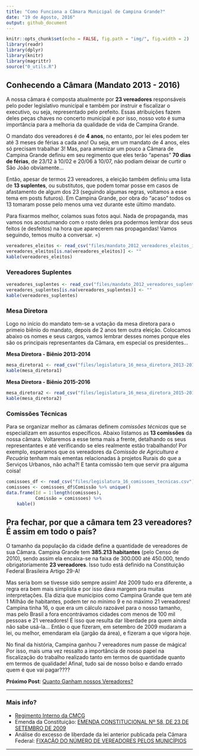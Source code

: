 ```yaml
---
title: "Como Funciona a Câmara Municipal de Campina Grande?"
date: "19 de Agosto, 2016"
output: github_document
---
```


```r
knitr::opts_chunk$set(echo = FALSE, fig.path = "img/", fig.width = 2)
library(readr)
library(dplyr)
library(knitr)
library(magrittr)
source("0_utils.R")
```

## Conhecendo a Câmara (Mandato 2013 - 2016)

A nossa câmara é composta atualmente por **23 vereadores** responsáveis pelo poder legislativo municipal e também por instruir e fiscalizar o executivo, ou seja, representado pelo prefeito. Essas atribuições fazem deles peças chaves no concerto municipal e por isso, nosso voto é suma importância para a melhoria da qualidade de vida de Campina Grande.

O mandato dos vereadores é de **4 anos**, no entanto, por lei eles podem ter até 3 meses de férias a cada ano! Ou seja, em um mandato de 4 anos, eles só precisam trabalhar 3! Mas, para amenizar um pouco a Câmara de Campina Grande definiu em seu regimento que eles terão "apenas" **70 dias de férias**, de 23/12 à 10/02 e 20/06 à 10/07, não podiam deixar de curtir o São João obviamente...

Então, apesar de termos 23 vereadores, a eleição também definiu uma lista de **13 suplentes**, ou substitutos, que podem tomar posse em casos de afastamento de algum dos 23 (seguindo algumas regras, voltamos a esse tema em posts futuros). Em Campina Grande, por obra do "acaso" todos os 13 tomaram posse pelo menos uma vez durante este último mandato. 

Para fixarmos melhor, colamos suas fotos aqui. Nada de propaganda, mas vamos nos acostumando com o rosto deles pra podermos lembrar dos seus feitos (e desfeitos) na hora que aparecerem nas propagandas! Vamos seguindo, temos muito a conversar. =)

<!-- ### Vereadores Eleitos -->

```r
vereadores_eleitos <- read_csv("files/mandato_2012_vereadores_eleitos_img.csv")
vereadores_eleitos[is.na(vereadores_eleitos)] <- ""
kable(vereadores_eleitos)
```

### Vereadores Suplentes

```r
vereadores_suplentes <- read_csv("files/mandato_2012_vereadores_suplentes_img.csv")
vereadores_suplentes[is.na(vereadores_suplentes)] <- ""
kable(vereadores_suplentes)
```

### Mesa Diretora
Logo no início do mandato tem-se a votação da mesa diretora para o primeio biênio do mandato, depois de 2 anos tem outra eleição. Colocamos abaixo os nomes e seus cargos, vamos lembrar desses nomes porque eles são os principais representantes da Câmara, em especial os presidentes... 

**Mesa Diretora - Biênio 2013-2014**
```r
mesa_diretora1 <- read_csv("files/legislatura_16_mesa_diretora_2013-2014.csv")
kable(mesa_diretora1)
```

**Mesa Diretora - Biênio 2015-2016**
```r
mesa_diretora2 <- read_csv("files/legislatura_16_mesa_diretora_2015-2016.csv")
kable(mesa_diretora2)
```

### Comissões Técnicas
Para se organizar melhor as câmaras definem *comissões técnicas* que se especializam em assuntos específicos. Abaixo listamos as **13 comissões** da nossa câmara. Voltaremos a esse tema mais a frente, detalhando os seus representantes e até verificando se eles realmente estão trabalhando! Por exemplo, esperamos que os vereadores da *Comissão de Agricultura e Pecuária* tenham mais ementas relacionadas à projetos Rurais do que a Serviços Urbanos, não acha?! E tanta comissão tem que servir pra alguma coisa!

```r
comissoes_df <- read_csv("files/legislatura_16_comissoes_tecnicas.csv")
comissoes <- comissoes_df$Comissão %>% unique()
data.frame(Id = 1:length(comissoes), 
           Comissão = comissoes) %>% 
    kable()
```

## Pra fechar, por que a câmara tem 23 vereadores? É assim em todo o país?

O tamanho da população da cidade define a quantidade de vereadores de sua Câmara. Campina Grande tem **385.213 habitantes** (pelo Censo de 2010), sendo assim ela encaixa-se na faixa de 300.000 até 450.000, tendo obrigatoriamente **23 vereadores**. Isso tudo está definido na Constituição Federal Brasileira Artigo 29-A! 

Mas seria bom se tivesse sido sempre assim! Até 2009 tudo era diferente, a regra era bem mais simplista e por isso dava margem pra muitas interpretações. Ela dizia que municípios como Campina Grande que tem até 1 Milhão de habitantes, podem ter no mínimo 9 e no máximo 21 vereadores! Campina tinha 16, o que era um cálculo razoável para o nosso tamanho, mas pelo Brasil a fora encontrávamos cidades com menos de 100 mil pessoas e 21 vereadores! É isso que resulta dar  liberdade pra quem ainda não sabe usá-la... Então o que fizeram, em setembro de 2009 mudaram a lei, ou melhor, emendaram ela (jargão da área), e fizeram a que vigora hoje. 

No final da história, Campina ganhou 7 vereadores num passe de mágica! Por isso, mais uma vez ressalto a importância de nosso papel na fiscalização do trabalho realizado tanto em termos de quantidade quanto em termos de qualidade! Afinal, tudo sai de nosso bolso e dando errado quem é que vai pagar????

**Próximo Post**: [Quanto Ganham nossos Vereadores?](quanto_ganham.md)

---

### Mais info?

* [Regimento Interno da CMCG](https://www.campinagrande.pb.leg.br/wp-content/uploads/2014/03/REGIMENTO-INTERNO-CMCG-ATUALIZADO.pdf)
* Emenda da Constituição: [EMENDA CONSTITUCIONAL Nº 58, DE 23 DE SETEMBRO DE 2009](http://www.planalto.gov.br/ccivil_03/constituicao/emendas/emc/emc58.htm)
* Análise do excesso de liberdade da lei anterior publicada pela Câmara Federal: [FIXAÇÃO DO NÚMERO DE VEREADORES PELOS MUNICÍPIOS](http://www2.camara.leg.br/documentos-e-pesquisa/publicacoes/estnottec/areas-da-conle/tema6/2010_10930.pdf) 

---
